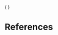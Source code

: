 <!--
The bib chunk below must go last in this document according to how R Markdown renders.  More info is at http://rmarkdown.rstudio.com/authoring_bibliographies_and_citations.html
-->


<!-- Back matter -->
{
\setstretch{1.1}
\renewcommand{\bibfont}{\normalfont\small}
\setlength{\biblabelsep}{0pt}
\setlength{\bibitemsep}{0.5\baselineskip plus 0.5\baselineskip}
}
\cleardoublepage

<!-- 
If you'd like to change the name of the bibliography to something else,
delete "References" and replace it.
-->

# References {-}
<!--
This manually sets the header for this unnumbered chapter.
-->
\markboth{References}{References}
<!--
To remove the indentation of the first entry.
-->
\noindent

<!--
To create a hanging indent and spacing between entries. This line may need 
to be removed for styles that don't require the hanging indent.
-->

\setlength{\parindent}{-0.20in}
